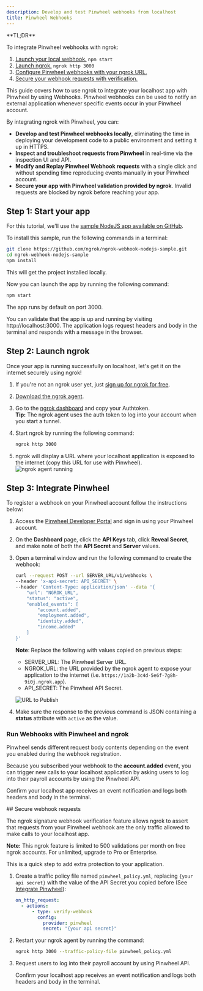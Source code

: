 ```yaml
---
description: Develop and test Pinwheel webhooks from localhost
title: Pinwheel Webhooks
---
```


<Tip>
**TL;DR**



To integrate Pinwheel webhooks with ngrok:

1. [Launch your local webhook.](#start-your-app) `npm start`
1. [Launch ngrok.](#start-ngrok) `ngrok http 3000`
1. [Configure Pinwheel webhooks with your ngrok URL.](#setup-webhook)
1. [Secure your webhook requests with verification.](#security)
</Tip>

This guide covers how to use ngrok to integrate your localhost app with Pinwheel by using Webhooks.
Pinwheel webhooks can be used to notify an external application whenever specific events occur in your Pinwheel account.

By integrating ngrok with Pinwheel, you can:

- **Develop and test Pinwheel webhooks locally**, eliminating the time in deploying your development code to a public environment and setting it up in HTTPS.
- **Inspect and troubleshoot requests from Pinwheel** in real-time via the inspection UI and API.
- **Modify and Replay Pinwheel Webhook requests** with a single click and without spending time reproducing events manually in your Pinwheel account.
- **Secure your app with Pinwheel validation provided by ngrok**. Invalid requests are blocked by ngrok before reaching your app.

## **Step 1**: Start your app 

For this tutorial, we'll use the [sample NodeJS app available on GitHub](https://github.com/ngrok/ngrok-webhook-nodejs-sample).

To install this sample, run the following commands in a terminal:

```bash
git clone https://github.com/ngrok/ngrok-webhook-nodejs-sample.git
cd ngrok-webhook-nodejs-sample
npm install
```

This will get the project installed locally.

Now you can launch the app by running the following command:

```bash
npm start
```

The app runs by default on port 3000.

You can validate that the app is up and running by visiting http://localhost:3000. The application logs request headers and body in the terminal and responds with a message in the browser.

## **Step 2**: Launch ngrok 

Once your app is running successfully on localhost, let's get it on the internet securely using ngrok!

1. If you're not an ngrok user yet, just [sign up for ngrok for free](https://ngrok.com/signup).

1. [Download the ngrok agent](https://download.ngrok.com).

1. Go to the [ngrok dashboard](https://dashboard.ngrok.com) and copy your Authtoken. <br />
   **Tip:** The ngrok agent uses the auth token to log into your account when you start a tunnel.
1. Start ngrok by running the following command:

   ```bash
   ngrok http 3000
   ```

1. ngrok will display a URL where your localhost application is exposed to the internet (copy this URL for use with Pinwheel).
   ![ngrok agent running](../img/twilio/img/launch_ngrok_tunnel.png)

## **Step 3**: Integrate Pinwheel 

To register a webhook on your Pinwheel account follow the instructions below:

1. Access the [Pinwheel Developer Portal](https://developer.getpinwheel.com/) and sign in using your Pinwheel account.

1. On the **Dashboard** page, click the **API Keys** tab, click **Reveal Secret**, and make note of both the **API Secret** and **Server** values.

1. Open a terminal window and run the following command to create the webhook:

   ```bash
   curl --request POST --url SERVER_URL/v1/webhooks \
   --header 'x-api-secret: API_SECRET' \
   --header 'Content-Type: application/json' --data '{
       "url": "NGROK_URL",
       "status": "active",
       "enabled_events": [
           "account.added",
           "employment.added",
           "identity.added",
           "income.added"
       ]
   }'
   ```

   **Note**: Replace the following with values copied on previous steps:
   - SERVER_URL: The Pinwheel Server URL.
   - NGROK_URL: the URL provided by the ngrok agent to expose your application to the internet (i.e. `https://1a2b-3c4d-5e6f-7g8h-9i0j.ngrok.app`).
   - API_SECRET: The Pinwheel API Secret.

   ![URL to Publish](../img/pinwheel/img/ngrok_url_configuration_pinwheel.png)

1. Make sure the response to the previous command is JSON containing a **status** attribute with `active` as the value.

### Run Webhooks with Pinwheel and ngrok

Pinwheel sends different request body contents depending on the event you enabled during the webhook registration.

Because you subscribed your webhook to the **account.added** event, you can trigger new calls to your localhost application by asking users to log into their payroll accounts by using the Pinwheel API.

Confirm your localhost app receives an event notification and logs both headers and body in the terminal.

<InspectingRequests />

<ReplayingRequests />
## Secure webhook requests 

The ngrok signature webhook verification feature allows ngrok to assert that requests from your Pinwheel webhook are the only traffic allowed to make calls to your localhost app.

**Note:** This ngrok feature is limited to 500 validations per month on free ngrok accounts. For unlimited, upgrade to Pro or Enterprise.

This is a quick step to add extra protection to your application.

1. Create a traffic policy file named `pinwheel_policy.yml`, replacing `{your api secret}` with the value of the API Secret you copied before (See [Integrate Pinwheel](#setup-webhook)):

   ```yaml
   on_http_request:
     - actions:
         - type: verify-webhook
           config:
             provider: pinwheel
             secret: "{your api secret}"
   ```

1. Restart your ngrok agent by running the command:

   ```bash
   ngrok http 3000 --traffic-policy-file pinwheel_policy.yml
   ```

1. Request users to log into their payroll account by using Pinwheel API.

   Confirm your localhost app receives an event notification and logs both headers and body in the terminal.
